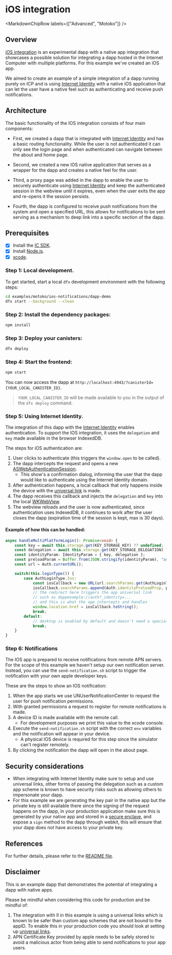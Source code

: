 
# iOS integration

<MarkdownChipRow labels={["Advanced", "Motoko"]} />

## Overview
[iOS integration](https://github.com/dfinity/examples/tree/master/motoko/ios-notifications) is an experimental dapp with a native app integration that showcases a possible solution for integrating a dapp hosted in the Internet Computer with multiple platforms. For this example we've created an iOS app.

We aimed to create an example of a simple integration of a dapp running purely on ICP and is using [Internet Identity](https://internetcomputer.org/docs/current/docs/current/references/ii-spec) with a native iOS application that can let the user have a native feel such as authenticating and receive push notifications.

## Architecture 

The basic functionality of the IOS integration consists of four main components:

- First, we created a dapp that is integrated with [Internet Identity](https://internetcomputer.org/docs/current/docs/current/references/ii-spec) and has a basic routing functionality. While the user is not authenticated it can only see the login page and when authenticated can navigate between the about and home page.

- Second, we created a new IOS native application that serves as a wrapper for the dapp and creates a native feel for the user.

- Third, a proxy page was added in the dapp to enable the user to securely authenticate using [Internet Identity](https://internetcomputer.org/docs/current/docs/current/references/ii-spec) and keep the authenticated session in the webview until it expires, even when the user exits the app and re-opens it the session persists.

- Fourth, the dapp is configured to receive push notifications from the system and open a specified URL, this allows for notifications to be sent serving as a mechanism to deep link into a specific section of the dapp. 

## Prerequisites
- [x] Install the [IC SDK](https://internetcomputer.org/docs/current/developer-docs/setup/install/index.mdx).
- [x] Install [Node.js](https://nodejs.org/en/download/).
- [x] [xcode](https://apps.apple.com/us/app/xcode/id497799835).

### Step 1: Local development.

To get started, start a local `dfx` development environment with the following steps:

```bash
cd examples/motoko/ios-notifications/dapp-demo
dfx start --background --clean
```

### Step 2: Install the dependency packages:

```bash
npm install
```

### Step 3: Deploy your canisters:

```bash
dfx deploy
```

### Step 4: Start the frontend:

```bash
npm start
```

You can now access the dapp at `http://localhost:4943/?canisterId={YOUR_LOCAL_CANISTER_ID}`.

> `YOUR_LOCAL_CANISTER_ID` will be made available to you in the output of the `dfx deploy` command.

### Step 5: Using Internet Identity.

The integration of this dapp with the [Internet Identity](https://internetcomputer.org/docs/current/developer-docs/integrations/internet-identity/integrate-identity) enables authentication. To support the IOS integration,  it uses the `delegation` and `key` made available in the browser IndexedDB. 

The steps for iOS authentication are:

1. User clicks to authenticate (this triggers the `window.open` to be called).
2. The dapp intercepts the request and opens a new [ASWebAuthenticationSession](https://developer.apple.com/documentation/authenticationservices/aswebauthenticationsession).
    - This show's a confirmation dialog, informing the user that the dapp would like to authenticate using the Internet Identity domain.
3. After authentication happens, a local callback that only happens inside the device with the [universal link](https://developer.apple.com/documentation/xcode/supporting-universal-links-in-your-app) is made.
4. The dapp receives this callback and injects the `delegation` and `key` into the local [WKWebView](https://developer.apple.com/documentation/webkit/wkwebview).
5. The webview reloads and the user is now authenticated, since authentication uses IndexedDB, it continues to work after the user closes the dapp (expiration time of the session is kept, max is 30 days).

#### Example of how this can be handled:

```ts
async handleMultiPlatformLogin(): Promise<void> {
    const key = await this.storage.get(KEY_STORAGE_KEY) ?? undefined;
    const delegation = await this.storage.get(KEY_STORAGE_DELEGATION) ?? undefined;
    const identityParam: IdentityParam = { key, delegation };
    const preloadParam = Buffer.from(JSON.stringify(identityParam), "ascii").toString("base64");
    const url = Auth.currentURL();

    switch(this.loginType()) {
        case AuthLoginType.Ios:
            const iosCallback = new URL(url.searchParams.get(AuthLoginType.Ios) ?? "");
            iosCallback.searchParams.append(Auth.identityPreloadProp, preloadParam);
            // the redirect here triggers the app universal link
            // such as dappexample://auth?_identity=...
            // and this is what the app intercepts and handles
            window.location.href = iosCallback.toString();
            break;
        default:
            // desktop is enabled by default and doesn't need a special condition
            break;
    }
}
```

### Step 6: Notifications

The IOS app is prepared to receive notifications from remote APN servers. For the scope of this example we haven't setup our own notification server. Instead, you can use the `send-notification.sh` script to trigger the notification with your own apple developer keys.

These are the steps to show an IOS notification:

1. When the app starts we use UNUserNotificationCenter to request the user for push notification permissions.
2. With granted permissions a request to register for remote notifications is made.
3. A device ID is made available with the remote call.
    - For development purposes we print this value to the xcode console.
4. Execute the `send-notification.sh` script with the correct `env` variables and the notification will appear in your device.
    - A physical IOS device is required for this step since the simulator can't register remotely.
5. By clicking the notification the dapp will open in the about page.

## Security considerations

- When integrating with Internet Identity make sure to setup and use universal links, other forms of passing the delegation such as a custom app scheme is known to have security risks such as allowing others to impersonate your dapp.
-  For this example we are generating the key pair in the native app but the private key is still available there since the signing of the request happens on the dapp, in your production application make sure this is generated by your native app and stored in a [secure enclave](https://developer.apple.com/documentation/security/certificate_key_and_trust_services/keys/protecting_keys_with_the_secure_enclave), and expose a `sign` method to the dapp through webkit, this will ensure that your dapp does not have access to your private key.

## References

For further details, please refer to the [README file](https://github.com/dfinity/examples/blob/master/motoko/ios-notifications/README.md).


## Disclaimer

This is an example dapp that demonstrates the potential of integrating a dapp with native apps. 

Please be mindful when considering this code for production and be mindful of:

1. The integration with II in this example is using a universal links which is known to be safer than custom app schemes that are not bound to the appID. To enable this in your production code you should look at setting up [universal links](https://developer.apple.com/documentation/xcode/supporting-universal-links-in-your-app).
2. APN Certificate Key provided by apple needs to be safely stored to avoid a malicious actor from being able to send notifications to your app users.
